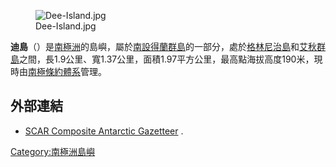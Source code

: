 [[Image:Dee-Island.jpg|thumb]]

{{coord|62|25|22.3|S|59|47|01|W|display=title}}

'''迪島'''（{{lang-en|Dee Island}}）是[[南極洲|南極洲]]的島嶼，屬於[[南設得蘭群島|南設得蘭群島]]的一部分，處於[[格林尼治島|格林尼治島]]和[[艾秋群島|艾秋群島]]之間，長1.9公里、寬1.37公里，面積1.97平方公里，最高點海拔高度190米，現時由[[南極條約體系|南極條約體系]]管理。

==外部連結==
* [http://data.aad.gov.au/aadc/gaz/scar/ SCAR Composite Antarctic Gazetteer] {{WebCite|url=https://www.webcitation.org/5ug2CfC7m?url=http://data.aad.gov.au/aadc/gaz/scar/ |date=20101202140255 |dateformat=iso }}.

{{南设得兰群岛}}

{{Antarctica-geo-stub}}

[[Category:南極洲島嶼|Category:南極洲島嶼]]